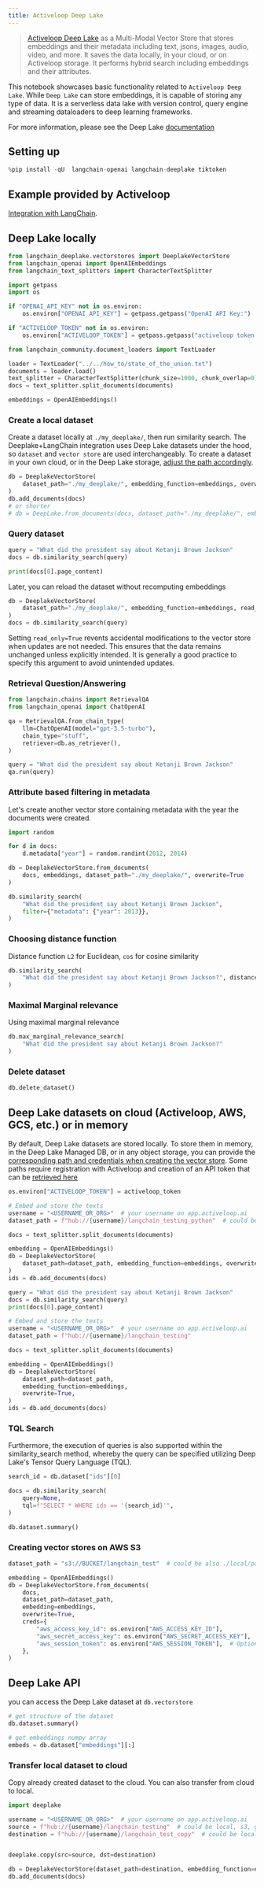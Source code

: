 ```yaml
---
title: Activeloop Deep Lake
---
```


>[Activeloop Deep Lake](https://docs.deeplake.ai/) as a Multi-Modal Vector Store that stores embeddings and their metadata including text, jsons, images, audio, video, and more. It saves the data locally, in your cloud, or on Activeloop storage. It performs hybrid search including embeddings and their attributes.

This notebook showcases basic functionality related to `Activeloop Deep Lake`. While `Deep Lake` can store embeddings, it is capable of storing any type of data. It is a serverless data lake with version control, query engine and streaming dataloaders to deep learning frameworks.

For more information, please see the Deep Lake [documentation](https://docs.deeplake.ai/)

## Setting up

```python
%pip install -qU  langchain-openai langchain-deeplake tiktoken
```

## Example provided by Activeloop

[Integration with LangChain](https://docs.activeloop.ai/tutorials/vector-store/deep-lake-vector-store-in-langchain).

## Deep Lake locally

```python
from langchain_deeplake.vectorstores import DeeplakeVectorStore
from langchain_openai import OpenAIEmbeddings
from langchain_text_splitters import CharacterTextSplitter
```

```python
import getpass
import os

if "OPENAI_API_KEY" not in os.environ:
    os.environ["OPENAI_API_KEY"] = getpass.getpass("OpenAI API Key:")

if "ACTIVELOOP_TOKEN" not in os.environ:
    os.environ["ACTIVELOOP_TOKEN"] = getpass.getpass("activeloop token:")
```

```python
from langchain_community.document_loaders import TextLoader

loader = TextLoader("../../how_to/state_of_the_union.txt")
documents = loader.load()
text_splitter = CharacterTextSplitter(chunk_size=1000, chunk_overlap=0)
docs = text_splitter.split_documents(documents)

embeddings = OpenAIEmbeddings()
```

### Create a local dataset

Create a dataset locally at `./my_deeplake/`, then run similarity search. The Deeplake+LangChain integration uses Deep Lake datasets under the hood, so `dataset` and `vector store` are used interchangeably. To create a dataset in your own cloud, or in the Deep Lake storage, [adjust the path accordingly](https://docs.deeplake.ai/latest/getting-started/storage-and-creds/storage-options/).

```python
db = DeeplakeVectorStore(
    dataset_path="./my_deeplake/", embedding_function=embeddings, overwrite=True
)
db.add_documents(docs)
# or shorter
# db = DeepLake.from_documents(docs, dataset_path="./my_deeplake/", embedding_function=embeddings, overwrite=True)
```

### Query dataset

```python
query = "What did the president say about Ketanji Brown Jackson"
docs = db.similarity_search(query)
```

```python
print(docs[0].page_content)
```

Later, you can reload the dataset without recomputing embeddings

```python
db = DeeplakeVectorStore(
    dataset_path="./my_deeplake/", embedding_function=embeddings, read_only=True
)
docs = db.similarity_search(query)
```

Setting `read_only=True` revents accidental modifications to the vector store when updates are not needed. This ensures that the data remains unchanged unless explicitly intended. It is generally a good practice to specify this argument to avoid unintended updates.

### Retrieval Question/Answering

```python
from langchain.chains import RetrievalQA
from langchain_openai import ChatOpenAI

qa = RetrievalQA.from_chain_type(
    llm=ChatOpenAI(model="gpt-3.5-turbo"),
    chain_type="stuff",
    retriever=db.as_retriever(),
)
```

```python
query = "What did the president say about Ketanji Brown Jackson"
qa.run(query)
```

### Attribute based filtering in metadata

Let's create another vector store containing metadata with the year the documents were created.

```python
import random

for d in docs:
    d.metadata["year"] = random.randint(2012, 2014)

db = DeeplakeVectorStore.from_documents(
    docs, embeddings, dataset_path="./my_deeplake/", overwrite=True
)
```

```python
db.similarity_search(
    "What did the president say about Ketanji Brown Jackson",
    filter={"metadata": {"year": 2013}},
)
```

### Choosing distance function

Distance function `L2` for Euclidean, `cos` for cosine similarity

```python
db.similarity_search(
    "What did the president say about Ketanji Brown Jackson?", distance_metric="l2"
)
```

### Maximal Marginal relevance

Using maximal marginal relevance

```python
db.max_marginal_relevance_search(
    "What did the president say about Ketanji Brown Jackson?"
)
```

### Delete dataset

```python
db.delete_dataset()
```

## Deep Lake datasets on cloud (Activeloop, AWS, GCS, etc.) or in memory

By default, Deep Lake datasets are stored locally. To store them in memory, in the Deep Lake Managed DB, or in any object storage, you can provide the [corresponding path and credentials when creating the vector store](https://docs.deeplake.ai/latest/getting-started/storage-and-creds/storage-options/). Some paths require registration with Activeloop and creation of an API token that can be [retrieved here](https://app.activeloop.ai/)

```python
os.environ["ACTIVELOOP_TOKEN"] = activeloop_token
```

```python
# Embed and store the texts
username = "<USERNAME_OR_ORG>"  # your username on app.activeloop.ai
dataset_path = f"hub://{username}/langchain_testing_python"  # could be also ./local/path (much faster locally), s3://bucket/path/to/dataset, gcs://path/to/dataset, etc.

docs = text_splitter.split_documents(documents)

embedding = OpenAIEmbeddings()
db = DeeplakeVectorStore(
    dataset_path=dataset_path, embedding_function=embeddings, overwrite=True
)
ids = db.add_documents(docs)
```

```python
query = "What did the president say about Ketanji Brown Jackson"
docs = db.similarity_search(query)
print(docs[0].page_content)
```

```python
# Embed and store the texts
username = "<USERNAME_OR_ORG>"  # your username on app.activeloop.ai
dataset_path = f"hub://{username}/langchain_testing"

docs = text_splitter.split_documents(documents)

embedding = OpenAIEmbeddings()
db = DeeplakeVectorStore(
    dataset_path=dataset_path,
    embedding_function=embeddings,
    overwrite=True,
)
ids = db.add_documents(docs)
```

### TQL Search

Furthermore, the execution of queries is also supported within the similarity_search method, whereby the query can be specified utilizing Deep Lake's Tensor Query Language (TQL).

```python
search_id = db.dataset["ids"][0]
```

```python
docs = db.similarity_search(
    query=None,
    tql=f"SELECT * WHERE ids == '{search_id}'",
)
```

```python
db.dataset.summary()
```

### Creating vector stores on AWS S3

```python
dataset_path = "s3://BUCKET/langchain_test"  # could be also ./local/path (much faster locally), hub://bucket/path/to/dataset, gcs://path/to/dataset, etc.

embedding = OpenAIEmbeddings()
db = DeeplakeVectorStore.from_documents(
    docs,
    dataset_path=dataset_path,
    embedding=embeddings,
    overwrite=True,
    creds={
        "aws_access_key_id": os.environ["AWS_ACCESS_KEY_ID"],
        "aws_secret_access_key": os.environ["AWS_SECRET_ACCESS_KEY"],
        "aws_session_token": os.environ["AWS_SESSION_TOKEN"],  # Optional
    },
)
```

## Deep Lake API

you can access the Deep Lake  dataset at `db.vectorstore`

```python
# get structure of the dataset
db.dataset.summary()
```

```python
# get embeddings numpy array
embeds = db.dataset["embeddings"][:]
```

### Transfer local dataset to cloud

Copy already created dataset to the cloud. You can also transfer from cloud to local.

```python
import deeplake

username = "<USERNAME_OR_ORG>"  # your username on app.activeloop.ai
source = f"hub://{username}/langchain_testing"  # could be local, s3, gcs, etc.
destination = f"hub://{username}/langchain_test_copy"  # could be local, s3, gcs, etc.


deeplake.copy(src=source, dst=destination)
```

```python
db = DeeplakeVectorStore(dataset_path=destination, embedding_function=embeddings)
db.add_documents(docs)
```
